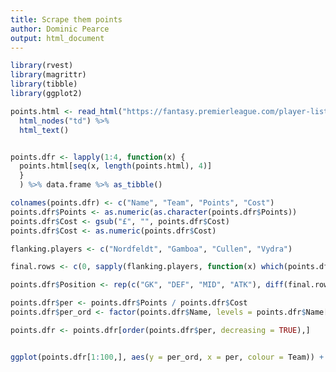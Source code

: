 ```yaml
---
title: Scrape them points
author: Dominic Pearce
output: html_document
---
```


```r
library(rvest)
library(magrittr)
library(tibble)
library(ggplot2)
```

```r
points.html <- read_html("https://fantasy.premierleague.com/player-list/") %>%
  html_nodes("td") %>%
  html_text()


points.dfr <- lapply(1:4, function(x) {
  points.html[seq(x, length(points.html), 4)]
  }
  ) %>% data.frame %>% as_tibble()

colnames(points.dfr) <- c("Name", "Team", "Points", "Cost")
points.dfr$Points <- as.numeric(as.character(points.dfr$Points))
points.dfr$Cost <- gsub("£", "", points.dfr$Cost)
points.dfr$Cost <- as.numeric(points.dfr$Cost)
```

```r
flanking.players <- c("Nordfeldt", "Gamboa", "Cullen", "Vydra")

final.rows <- c(0, sapply(flanking.players, function(x) which(points.dfr$Name == x)))

points.dfr$Position <- rep(c("GK", "DEF", "MID", "ATK"), diff(final.rows))
```

```r
points.dfr$per <- points.dfr$Points / points.dfr$Cost
points.dfr$per_ord <- factor(points.dfr$Name, levels = points.dfr$Name[order(points.dfr$per)])

points.dfr <- points.dfr[order(points.dfr$per, decreasing = TRUE),]


ggplot(points.dfr[1:100,], aes(y = per_ord, x = per, colour = Team)) + geom_point()
```

